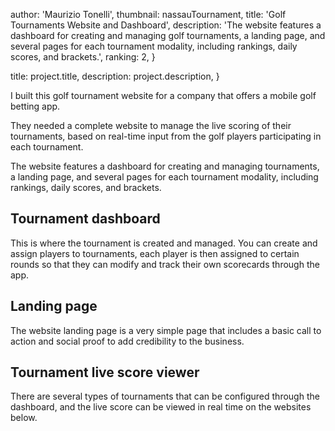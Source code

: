 
  author: 'Maurizio Tonelli',
  thumbnail: nassauTournament,
  title: 'Golf Tournaments Website and Dashboard',
  description:
    'The website features a dashboard for creating and managing golf tournaments, a landing page, and several pages for each tournament modality, including rankings, daily scores, and brackets.',
  ranking: 2,
}

  title: project.title,
  description: project.description,
}


I built this golf tournament website for a company that offers a mobile golf betting app.

They needed a complete website to manage the live scoring of their tournaments, based on real-time input from the golf players participating in each tournament.

The website features a dashboard for creating and managing tournaments, a landing page, and several pages for each tournament modality, including rankings, daily scores, and brackets.
## Tournament dashboard
This is where the tournament is created and managed. You can create and assign players to tournaments, each player is then assigned to certain rounds so that they can modify and track their own scorecards through the app.
<Image src={dashboard} alt="" />
## Landing page
The website landing page is a very simple page that includes a basic call to action and social proof to add credibility to the business.
<Image src={landingPage} alt="" />
## Tournament live score viewer
There are several types of tournaments that can be configured through the dashboard, and the live score can be viewed in real time on the websites below.
<Image src={nassauTournament} alt="" />
<Image src={nassauBrackets} alt="" />
<Image src={medalTournament} alt="" />
<Image src={medalDetail} alt="" />

